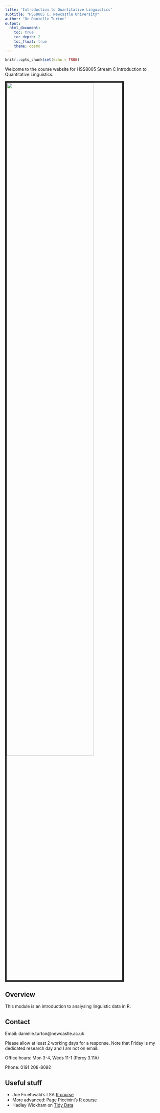 ```yaml
---
title: 'Introduction to Quantitative Linguistics'
subtitle: "HSS8005 C, Newcastle University"
author: "Dr Danielle Turton"
output: 
  html_document:
    toc: true
    toc_depth: 2
    toc_float: true
    theme: cosmo
---
```


```r
knitr::opts_chunk$set(echo = TRUE)
```

Welcome to the course website for HSS8005 Stream C Introduction to Quantitative Linguistics.

<img src="img/tglotfreq.png" style="width:75%; border:5px solid; margin-right: 20px" align="center">

## Overview

This module is an introduction to analysing linguistic data in R.  

## Contact
Email: danielle.turton@newcastle.ac.uk

Please allow at least 2 working days for a response.  Note that Friday is my dedicated research day and I am not on email.

Office hours: Mon 3-4, Weds 11-1 (Percy 3.11A)

Phone: 0191 208-8092


## Useful stuff

* Joe Fruehwald's LSA [R course](https://jofrhwld.github.io/teaching/courses/2017_lsa/)
* More advanced: Page Piccinini's [R course](https://pagepiccinini.com/r-course/)
* Hadley Wickham on [Tidy Data](https://cran.r-project.org/web/packages/tidyr/vignettes/tidy-data.html)